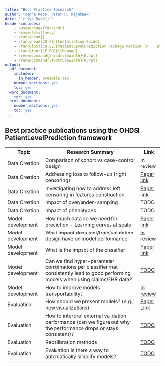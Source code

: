 ```yaml
---
title: "Best Practice Research"
author: "Jenna Reps, Peter R. Rijnbeek"
date: '`r Sys.Date()`'
header-includes:
    - \usepackage{fancyhdr}
    - \pagestyle{fancy}
    - \fancyhead{}
    - \fancyhead[CO,CE]{Installation Guide}
    - \fancyfoot[CO,CE]{PatientLevelPrediction Package Version `r    utils::packageVersion("PatientLevelPrediction")`}
    - \fancyfoot[LE,RO]{\thepage}
    - \renewcommand{\headrulewidth}{0.4pt}
    - \renewcommand{\footrulewidth}{0.4pt}
output:
  pdf_document:
    includes:
      in_header: preamble.tex
    number_sections: yes
    toc: yes
  word_document:
    toc: yes
  html_document:
    number_sections: yes
    toc: yes
---
```

<!--
%\VignetteEngine{knitr}
%\VignetteIndexEntry{Demo Videos}
-->

## Best practice publications using the OHDSI PatientLevelPrediction framework

<table>
<tr>
<th>
Topic
</th>
<th>
Research Summary
</th>
<th>
Link
</th>
</tr>

<tr>
<td>
Data Creation
</td>
<td>
Comparison of cohort vs case-control design
</td>
<td>
In review
</td>
</tr>

<tr>
<td>
Data Creation
</td>
<td>
Addressing loss to follow-up (right censoring)	
</td>
<td>
<a href='https://link.springer.com/article/10.1186/s12911-021-01408-x'>Paper link</a>
</td>
</tr>

<tr>
<td>
Data Creation
</td>
<td>
Investigating how to address left censoring in features construction
</td>
<td>
<a href='https://assets.researchsquare.com/files/rs-227607/v1/8280dd89-dbb6-43d2-9d57-bc621e9b112b.pdf'>Paper link</a>
</td>
</tr>

<tr>
<td>
Data Creation	
</td>
<td>
Impact of over/under-sampling
</td>
<td>
TODO
</td>
</tr>

<tr>
<td>
Data Creation	
</td>
<td>
Impact of phenotypes
</td>
<td>
TODO
</td>
</tr>

<tr>
<td>
Model development	
</td>
<td>
How much data do we need for prediction - Learning curves at scale
</td>
<td>
<a href='https://arxiv.org/abs/2008.07361'>Paper link</a>
</td>
</tr>

<tr>
<td>
Model development	
</td>
<td>
What impact does test/train/validation design have on model performance
</td>
<td>
<a href=''>In review</a>
</td>
</tr>

<tr>
<td>
Model development	
</td>
<td>
What is the impact of the classifier 
</td>
<td>
<a href='https://academic.oup.com/jamia/article/25/8/969/4989437?login=true'>Paper link</a>
</td>
</tr>

<tr>
<td>
Model development	
</td>
<td>
Can we find hyper-parameter combinations per classifier that consistently lead to good performing models when using claims/EHR data?	
</td>
<td>
<a href=''>TODO</a>
</td>
</tr>

<tr>
<td>
Model development	
</td>
<td>
How to improve models transportability?
</td>
<td>
<a href=''>In review</a>
</td>
</tr>

<tr>
<td>
Evaluation
</td>
<td>
How should we present models? (e.g., new visualizations)
</td>
<td>
<a href='https://academic.oup.com/jamiaopen/article/4/1/ooab017/6168493?searchresult=1'>Paper Link</a>
</td>
</tr>

<tr>
<td>
Evaluation
</td>
<td>
How to interpret external validation performance (can we figure out why the performance drops or stays consistent)?	
</td>
<td>
<a href=''>TODO</a>
</td>
</tr>

<tr>
<td>
Evaluation
</td>
<td>
Recalibration methods	
</td>
<td>
<a href=''>TODO</a>
</td>
</tr>

<tr>
<td>
Evaluation
</td>
<td>
Evaluation	Is there a way to automatically simplify models?	
</td>
<td>
<a href=''>TODO</a>
</td>
</tr>
</table>
    